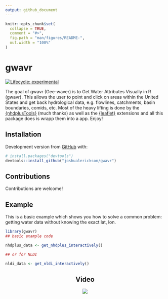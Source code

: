 ```yaml
---
output: github_document
---
```


<!-- README.md is generated from README.Rmd. Please edit that file -->

```r
knitr::opts_chunk$set(
  collapse = TRUE,
  comment = "#>",
  fig.path = "man/figures/README-",
  out.width = "100%"
)
```

# gwavr

<!-- badges: start -->
[![Lifecycle: experimental](https://img.shields.io/badge/lifecycle-experimental-orange.svg)](https://lifecycle.r-lib.org/articles/stages.html#experimental)
<!-- badges: end -->

The goal of gwavr (Gee-waver) is to Get Water Attributes Visually in R (gwavr). This allows the user to point and click on areas within the United States and get back hydrological data, e.g. flowlines, catchments, basin boundaries, comids, etc. Most of the heavy lifting is done by the  [{nhdplusTools}](https://github.com/USGS-R/nhdplusTools) (much thanks) as well as the [{leaflet}](https://github.com/rstudio/leaflet) extensions and all this package does is wrapp them into a app. Enjoy!  

## Installation

Development version from [GitHub](https://github.com/) with:

``` r
# install.packages("devtools")
devtools::install_github("joshualerickson/gwavr")
```

## Contributions  

Contributions are welcome!  

## Example

This is a basic example which shows you how to solve a common problem: getting water data without knowing the exact lat, lon.

```r
library(gwavr)
## basic example code

nhdplus_data <- get_nhdplus_interactively()

## or for NLDI

nldi_data <- get_nldi_interactively()
```
<center>
## Video


<img src='inst/www/huc12.gif' class = 'center'>

</center>
